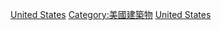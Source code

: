 [[Category:各国未来建设|United States]]
[[Category:美國建築物|Category:美國建築物]]
[[Category:北美洲未来建设|United States]]